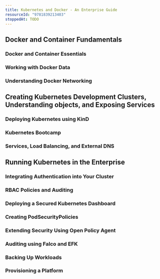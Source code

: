 ```yaml
---
title: Kubernetes and Docker - An Enterprise Guide
resourceId: "9781839213403"
stoppedAt: TODO
---
```


## Docker and Container Fundamentals

### Docker and Container Essentials

### Working with Docker Data

### Understanding Docker Networking

## Creating Kubernetes Development Clusters, Understanding objects, and Exposing Services

### Deploying Kubernetes using KinD

### Kubernetes Bootcamp

### Services, Load Balancing, and External DNS

## Running Kubernetes in the Enterprise

### Integrating Authentication into Your Cluster

### RBAC Policies and Auditing

### Deploying a Secured Kubernetes Dashboard

### Creating PodSecurityPolicies

### Extending Security Using Open Policy Agent

### Auditing using Falco and EFK

### Backing Up Workloads

### Provisioning a Platform
